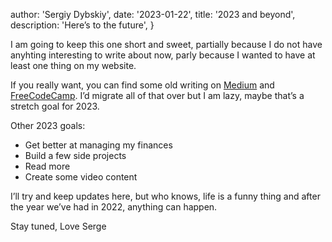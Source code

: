 
  author: 'Sergiy Dybskiy',
  date: '2023-01-22',
  title: '2023 and beyond',
  description: 'Here’s to the future',
}


I am going to keep this one short and sweet, partially because I do not have anyhting interesting to write about now, parly because I wanted to have at least one thing on my website.

If you really want, you can find some old writing on [Medium](https://medium.com/@416serg) and [FreeCodeCamp](https://www.freecodecamp.org/news/author/416serg/). I’d migrate all of that over but I am lazy, maybe that’s a stretch goal for 2023.

Other 2023 goals:

- Get better at managing my finances
- Build a few side projects
- Read more
- Create some video content

I’ll try and keep updates here, but who knows, life is a funny thing and after the year we’ve had in 2022, anything can happen.

Stay tuned,
Love
Serge
